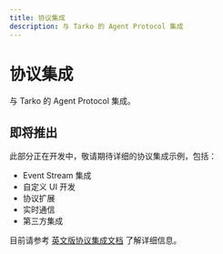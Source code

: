 ```yaml
---
title: 协议集成
description: 与 Tarko 的 Agent Protocol 集成
---
```


# 协议集成

与 Tarko 的 Agent Protocol 集成。

## 即将推出

此部分正在开发中，敬请期待详细的协议集成示例，包括：

- Event Stream 集成
- 自定义 UI 开发
- 协议扩展
- 实时通信
- 第三方集成

目前请参考 [英文版协议集成文档](/examples/protocol-integration) 了解详细信息。
